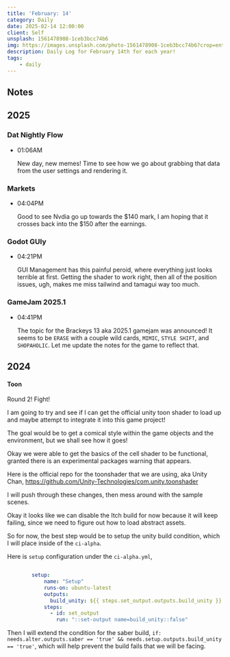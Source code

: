 ```yaml
---
title: 'February: 14'
category: Daily
date: 2025-02-14 12:00:00
client: Self
unsplash: 1561478908-1ceb3bcc74b6
img: https://images.unsplash.com/photo-1561478908-1ceb3bcc74b6?crop=entropy&cs=srgb&fm=jpg&ixid=MnwzNjM5Nzd8MHwxfHJhbmRvbXx8fHx8fHx8fDE2ODE3NDg2ODY&ixlib=rb-4.0.3&q=85
description: Daily Log for February 14th for each year!
tags:
    - daily
---
```



## Notes

## 2025

### Dat Nightly Flow

-   01:06AM

    New day, new memes!
    Time to see how we go about grabbing that data from the user settings and rendering it.


### Markets

-   04:04PM

    Good to see Nvdia go up towards the $140 mark, I am hoping that it crosses back into the $150 after the earnings.

### Godot GUIy

-   04:21PM

    GUI Management has this painful peroid, where everything just looks terrible at first.
    Getting the shader to work right, then all of the position issues, ugh, makes me miss tailwind and tamagui way too much.

### GameJam 2025.1

-   04:41PM

    The topic for the Brackeys 13 aka 2025.1 gamejam was announced!
    It seems to be `ERASE` with a couple wild cards, `MIMIC`, `STYLE SHIFT`, and `SHOPAHOLIC`.
    Let me update the notes for the game to reflect that.

<Adsense />

## 2024

#### Toon

Round 2! Fight!

I am going to try and see if I can get the official unity toon shader to load up and maybe attempt to integrate it into this game project!

The goal would be to get a comical style within the game objects and the environment, but we shall see how it goes!

Okay we were able to get the basics of the cell shader to be functional, granted there is an experimental packages warning that appears.

Here is the official repo for the toonshader that we are using, aka Unity Chan, https://github.com/Unity-Technologies/com.unity.toonshader

I will push through these changes, then mess around with the sample scenes.

Okay it looks like we can disable the Itch build for now because it will keep failing, since we need to figure out how to load abstract assets.

So for now, the best step would be to setup the unity build condition, which I will place inside of the `ci-alpha`.

Here is `setup` configuration under the `ci-alpha.yml`,

```yaml

        setup:
            name: "Setup"
            runs-on: ubuntu-latest
            outputs:
              build_unity: ${{ steps.set_output.outputs.build_unity }}
            steps:
              - id: set_output
                run: "::set-output name=build_unity::false"

```

Then I will extend the condition for the saber build, `if: needs.alter.outputs.saber == 'true' && needs.setup.outputs.build_unity == 'true'`, which will help prevent the build fails that we will be facing.

